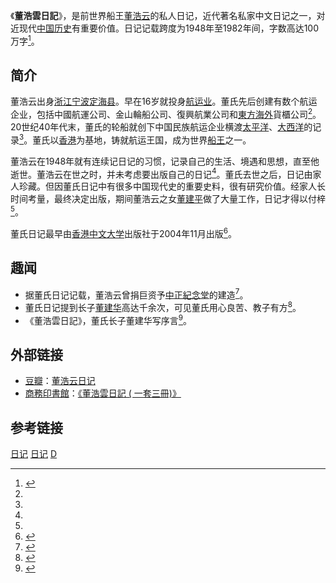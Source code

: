 《'''董浩雲日記'''》，是前世界船王[[董浩云|董浩云]]的私人日记，近代著名私家中文日记之一，对近现代[[中国历史|中国历史]]有重要价值。日记记载跨度为1948年至1982年间，字数高达100万字<ref name="Dong Diary">{{cite web |url=http://www.hellotw.com/whsk/mnxy/200708/t20070820_281347.htm |title=《董浩雲日記》回顧一代船王傳奇 |publisher=你好台湾 |author=文化时空 |date=2007年8月20日 |accessdate=2014-04-18 |archive-date=2019-06-04 |archive-url=https://web.archive.org/web/20190604121036/http://www.hellotw.com/whsk/mnxy/200708/t20070820_281347.htm |dead-url=no }}</ref>。

==简介==

董浩云出身[[浙江|浙江]][[宁波|宁波]][[定海县|定海县]]。早在16岁就投身[[航运业|航运业]]。董氏先后创建有数个航运企业，包括中國航運公司、金山輪船公司、復興航業公司和[[東方海外|東方海外]]貨櫃公司<ref name="Dong Diary"/>。20世纪40年代末，董氏的轮船就创下中国民族航运企业横渡[[太平洋|太平洋]]、[[大西洋|大西洋]]的记录<ref name="Dong Diary"/>。董氏以[[香港|香港]]为基地，铸就航运王国，成为世界[[船王|船王]]之一。

董浩云在1948年就有连续记日记的习惯，记录自己的生活、境遇和思想，直至他逝世。董浩云在世之时，并未考虑要出版自己的日记<ref name="Dong Diary"/>。董氏去世之后，日记由家人珍藏。但因董氏日记中有很多中国现代史的重要史料，很有研究价值。经家人长时间考量，最终决定出版，期间董浩云之女[[金董建平|董建平]]做了大量工作，日记才得以付梓<ref name="Dong Diary"/>。

董氏日记最早由[[香港中文大学|香港中文大学]]出版社于2004年11月出版<ref>{{cite web |url=http://politics.people.com.cn/BIG5/1025/3001996.html |title=香港“船王”董浩雲日記出版 |publisher=[[人民网|人民网]] |date=2004年11月21日 |accessdate=2014-04-18 |archive-date=2016-03-04 |archive-url=https://web.archive.org/web/20160304073329/http://politics.people.com.cn/BIG5/1025/3001996.html |dead-url=no }}</ref>。

==趣闻==
* 据董氏日记记载，董浩云曾捐巨资予[[中正紀念堂|中正紀念堂]]的建造<ref>{{cite web |url=http://big5.huaxia.com/zhwh/gjzt/2010/04/1830777.html |title=《董浩雲日記》：董建華父親捐資中正紀念堂 |publisher=华夏经纬网 |date=2010-04-09 |accessdate=2014-04-18 |archive-date=2020-08-05 |archive-url=https://web.archive.org/web/20200805180920/http://big5.huaxia.com/zhwh/gjzt/2010/04/1830777.html |dead-url=no }}</ref>。
* 董氏日记提到长子[[董建华|董建华]]高达千余次，可见董氏用心良苦、教子有方<ref>{{cite web|url=http://nbbang.cnnb.com.cn/cms/html/yrfc/2010/0831/333.html|title=董浩云教子有方|publisher=[[中国宁波网|中国宁波网]]|date=2010年8月31日|accessdate=2014-04-18|deadurl=yes|archiveurl=https://web.archive.org/web/20140419044448/http://nbbang.cnnb.com.cn/cms/html/yrfc/2010/0831/333.html|archivedate=2014年4月19日}}</ref>。
* 《董浩雲日記》，董氏长子董建华写序言<ref>{{cite web|url=http://news.xinhuanet.com/newscenter/2004-10/31/content_2160542.htm|title=香港船王董浩云日记即将出版 董建华书写序言|publisher=[[新华网|新华网]]|date=2004年10月31日|accessdate=2014-04-18|deadurl=yes|archiveurl=https://web.archive.org/web/20140503223828/http://news.xinhuanet.com/newscenter/2004-10/31/content_2160542.htm|archivedate=2014年5月3日}}</ref>。

==外部链接==
* [[豆瓣|豆瓣]]：[http://book.douban.com/subject/2148804/ 董浩云日记] {{Wayback|url=http://book.douban.com/subject/2148804/ |date=20200805175739 }}
* [[商務印書館|商務印書館]]：[http://www.cp1897.com.hk/product_info.php?BookId=9629960559 《董浩雲日記 ( 一套三冊)》] {{Wayback|url=http://www.cp1897.com.hk/product_info.php?BookId=9629960559 |date=20200805175800 }}

==参考链接==
{{reflist|2}}

[[Category:董浩云家族|日记]]
[[Category:董浩云|日记]]
[[Category:中国日记|D]]